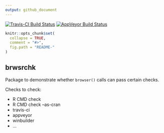 ```yaml
---
output: github_document
---
```


[![Travis-CI Build Status](https://travis-ci.org/mdsumner/brwsrchk.svg?branch=master)](https://travis-ci.org/mdsumner/brwsrchk)
[![AppVeyor Build Status](https://ci.appveyor.com/api/projects/status/github/mdsumner/brwsrchk?branch=master&svg=true)](https://ci.appveyor.com/project/mdsumner/brwsrchk)


<!-- README.md is generated from README.Rmd. Please edit that file -->

```r
knitr::opts_chunk$set(
  collapse = TRUE,
  comment = "#>",
  fig.path = "README-"
)
```

## brwsrchk

Package to demonstrate whether `browser()` calls can pass certain checks. 

Checks to check: 

* R CMD check
* R CMD check --as-cran
* travis-ci
* appveyor
* winbuilder
* ...

